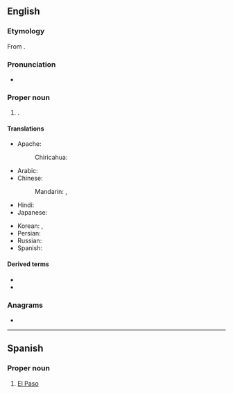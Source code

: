 ==English==
{{wikipedia}}

===Etymology===
From {{bor|en|es|[[el]] [[paso]]|t=the pass}}.

===Pronunciation===
* {{IPA|en|/ɛlˈpæsoʊ/|nocount=1}}

===Proper noun===
{{en-proper noun|head=El Paso}}

# {{place|en|city/county seat|co/El Paso County|s/Texas|c/USA}}.

====Translations====
{{trans-top|a city in USA}}
* Apache:
*: Chiricahua: {{t|apm|Tsé táhúú'á-yá}}
* Arabic: {{t|ar|إِلْ بَاسُو|f}}
* Chinese:
*: Mandarin: {{t|cmn|艾爾帕索}}, {{t|cmn|艾尔帕索|tr=Ài'ěrpàsuǒ}}
* Hindi: {{t|hi|एल पासो}}
* Japanese: {{t|ja|エルパソ|tr=Erupaso}}
{{trans-mid}}
* Korean: {{t|ko|^엘패소}}, {{t|ko|^엘파소}}
* Persian: {{t|fa|ال پاسو|tr=el pâso}}
* Russian: {{t+|ru|Эль-Па́со|m}}
* Spanish: {{t+|es|El Paso|m}}
{{trans-bottom}}

====Derived terms====
* {{l|en|El Pasoan}}
* {{l|en|El Paso County}}

===Anagrams===
* {{anagrams|en|a=aelops|aslope}}

----

==Spanish==
{{wikipedia|lang=es}}

===Proper noun===
{{es-proper noun|m|head=[[el|El]] [[paso|Paso]]}}

# [[#English|El Paso]] {{q|city in Texas}}

{{C|es|Texas, USA}}